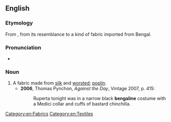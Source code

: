==English==

===Etymology===
From {{bor|en|fr|bengaline}}, from its resemblance to a kind of fabric imported from Bengal.

===Pronunciation===
* {{IPA|/ˈbɛŋɡəliːn/|lang=en}}

===Noun===
{{en-noun|~}}

# A fabric made from [[silk]] and [[worsted]]; [[poplin]].
#* '''2006''', Thomas Pynchon, ''Against the Day'', Vintage 2007, p. 415:
#*: Ruperta tonight was in a narrow black '''bengaline''' costume with a Medici collar and cuffs of bastard chinchilla.

[[Category:en:Fabrics]]
[[Category:en:Textiles]]